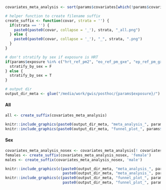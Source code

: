 ```r
covariates_meta_analysis <- sort(params$covariates[which(!params$covariates %in% c("study_gxe", paste0(rep('pc', 20), seq(1, 20))))])

# helper function to create filename suffix 
create_suffix <- function(covar, strata = '') {
  if(strata == '') {
    paste0(paste0(covar, collapse = '_'), strata, "_all.png")
  } else {
    paste0(paste0(covar, collapse = '_'), "_", strata, ".png")
  }
}

# don't stratify by sex if exposure is HRT
if(params$exposure %in% c("hrt_ref_pm2", "eo_ref_pm_gxe", "ep_ref_pm_gxe", "pure_eo_allNo", "pure_ep_allNo")) {
  stratify_by_sex = F
} else {
  stratify_by_sex = T
}

# output dir
output_dir_meta <- glue("/media/work/gwis/posthoc/{params$exposure}/")
```


#### All
```r
all <- create_suffix(covariates_meta_analysis)

knitr::include_graphics(paste0(output_dir_meta, "meta_analysis_", params$exposure, "_", all))
knitr::include_graphics(paste0(output_dir_meta, "funnel_plot_", params$exposure, "_", all))
```

#### Sex
```r
covariates_meta_analysis_nosex <- covariates_meta_analysis[! covariates_meta_analysis %in% "sex"]
females <- create_suffix(covariates_meta_analysis_nosex, 'female')
males <- create_suffix(covariates_meta_analysis_nosex, 'male')

knitr::include_graphics(c(paste0(output_dir_meta, "meta_analysis_", params$exposure, "_", females),
                          paste0(output_dir_meta, "meta_analysis_", params$exposure, "_", males)))
knitr::include_graphics(c(paste0(output_dir_meta, "funnel_plot_", params$exposure, "_", females),
                          paste0(output_dir_meta, "funnel_plot_", params$exposure,  "_", males)))
```

<!-- #### Tumor Site -->
<!-- ```{r echo=F, out.width="49%"} -->
<!-- proximal <- create_suffix(covariates_meta_analysis, 'proximal') -->
<!-- distal <- create_suffix(covariates_meta_analysis, 'distal') -->
<!-- rectal <- create_suffix(covariates_meta_analysis, 'rectal') -->

<!-- knitr::include_graphics(c(paste0(output_dir_meta, "meta_analysis_", params$exposure, "_", proximal), -->
<!--                           paste0(output_dir_meta, "meta_analysis_", params$exposure, "_", distal), -->
<!--                           paste0(output_dir_meta, "meta_analysis_", params$exposure, "_", rectal))) -->
<!-- knitr::include_graphics(c(paste0(output_dir_meta, "funnel_plot_", params$exposure, "_", proximal), -->
<!--                           paste0(output_dir_meta, "funnel_plot_", params$exposure,  "_", distal), -->
<!--                           paste0(output_dir_meta, "funnel_plot_", params$exposure,  "_", rectal))) -->
<!-- ``` -->
